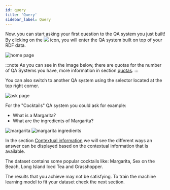 ```yaml
---
id: query
title: 'Query'
sidebar_label: Query
---
```



<p>
  Now, you can start asking your first question to the QA system you just built! By clicking on the
  <img src='/img/icons/search.svg' style={{ width: '30px', padding: '0 5px', verticalAlign: 'middle' }}/>
  icon, you will enter the QA system built on top of your RDF data.
</p>

<Image src='/img/screenshots/tuto-ui-graph/qa-systems.png' alt='home page'/>

:::note
As you can see in the image below, there are quotas for the number of QA Systems you have, more information in section [quotas](quotas).
:::

You can also switch to another QA system using the selector located at the top right corner.

<Image src='/img/screenshots/tuto-ui-graph/selector-qasys.png' alt='ask page'/>

For the "Cocktails" QA system you could ask for example: 
- What is a Margarita?
- What are the ingredients of Margarita?

<Tabs>
  <TabItem value='q1' label='Question 1' default>
    <Image src='/img/screenshots/tuto-ui-graph/margarita.png' alt='margarita'/>
  </TabItem>

  <TabItem value="q2" label="Question 2">
    <Image src='/img/screenshots/tuto-ui-graph/margarita-ingredients.png' alt='margarita ingredients'/>
  </TabItem>
</Tabs>

In the section [Contextual information](contextual-information) we will see the different ways an answer can be displayed based on the contextual information that is available.

The dataset contains some popular cocktails like: Margarita, Sex on the Beach, Long Island Iced Tea and Grasshopper.

The results that you achieve may not be satisfying. To train the machine learning model to fit your dataset check the next section.
